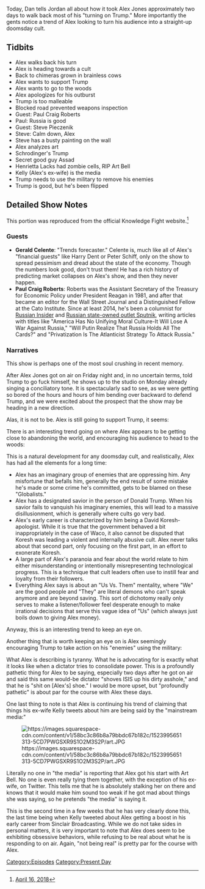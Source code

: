 {{Episode
    | title           = April 16, 2018
    | caption         = [https://knowledgefight.libsyn.com/knowledge-fight-april-16-2018 Listen to this episode on Libsyn]
    | episodeNumber   = 151
    | length          = 01:22:14
    | airDate         = April 17, 2018
    | coverageDate    = April 16, 2018
    | episodeType     = [[:Category:Present Day|Present Day]]
    | appearance      = [[Paul Craig Roberts]], [[Steve Pieczenik]], [[Bashar al-Assad]], [[Henrietta Lacks]], [[Art Bell]], [[Kelly Jones]]
    | previousEpisode = [[150: Alex Jones Attempts A Face Turn]]
    | nextEpisode     = [[152: April 18, 2018]]
}}

{{Stub}}

Today, Dan tells Jordan all about how it took Alex Jones approximately two days to walk back most of his "turning on Trump." More importantly the gents notice a trend of Alex looking to turn his audience into a straight-up doomsday cult.

==Tidbits==

*Alex walks back his turn
*Alex is heading towards a cult
*Back to chimeras grown in brainless cows
*Alex wants to support Trump
*Alex wants to go to the woods
*Alex apologizes for his outburst
*Trump is too malleable
*Blocked road prevented weapons inspection
*Guest: Paul Craig Roberts
*Paul: Russia is good
*Guest: Steve Pieczenik
*Steve: Calm down, Alex
*Steve has a busty painting on the wall
*Alex analyzes art
*Schrodinger's Trump
*Secret good guy Assad
*Henrietta Lacks had zombie cells, RIP Art Bell
*Kelly (Alex's ex-wife) is the media
*Trump needs to use the military to remove his enemies
*Trump is good, but he's been flipped

==Detailed Show Notes==

This portion was reproduced from the official Knowledge Fight website.<ref>[https://knowledgefight.com/the-past/2018/4/16/april-16-2018 April 16, 2018]</ref>

===Guests===

*'''Gerald Celente''': "Trends forecaster." Celente is, much like all of Alex's "financial guests" like Harry Dent or Peter Schiff, only on the show to spread pessimism and dread about the state of the economy. Though the numbers look good, don't trust them! He has a rich history of predicting market collapses on Alex's show, and then they never happen.
*'''Paul Craig Roberts''': Roberts was the Assistant Secretary of the Treasury for Economic Policy under President Reagan in 1981, and after that became an editor for the Wall Street Journal and a Distinguished Fellow at the Cato Institute. Since at least 2014, he's been a columnist for [https://russia-insider.com/en/paul_craig_roberts Russian Insider] and [https://sputniknews.com/authors/paul_craig_roberts/ Russian state-owned outlet Sputnik], writing articles with titles like "America Has No Unifying Moral Culture-It Will Lose A War Against Russia," "Will Putin Realize That Russia Holds All The Cards?" and "Privatization Is The Atlanticist Strategy To Attack Russia."

===Narratives===

This show is perhaps one of the most soul crushing in recent memory.

After Alex Jones got on air on Friday night and, in no uncertain terms, told Trump to go fuck himself, he shows up to the studio on Monday already singing a conciliatory tone. It is spectacularly sad to see, as we were getting so bored of the hours and hours of him bending over backward to defend Trump, and we were excited about the prospect that the show may be heading in a new direction.

Alas, it is not to be. Alex is still going to support Trump, it seems:

There is an interesting trend going on where Alex appears to be getting close to abandoning the world, and encouraging his audience to head to the woods:

This is a natural development for any doomsday cult, and realistically, Alex has had all the elements for a long time:

*Alex has an imaginary group of enemies that are oppressing him. Any misfortune that befalls him, generally the end result of some mistake he's made or some crime he's committed, gets to be blamed on these "Globalists."
*Alex has a designated savior in the person of Donald Trump. When his savior fails to vanquish his imaginary enemies, this will lead to a massive disillusionment, which is generally where cults go very bad.
*Alex's early career is characterized by him being a David Koresh-apologist. While it is true that the government behaved a bit inappropriately in the case of Waco, it also cannot be disputed that Koresh was leading a violent and internally abusive cult. Alex never talks about that second part, only focusing on the first part, in an effort to exonerate Koresh.
*A large part of Alex's paranoia and fear about the world relate to him either misunderstanding or intentionally misrepresenting technological progress. This is a technique that cult leaders often use to instill fear and loyalty from their followers.
*Everything Alex says is about an "Us Vs. Them" mentality, where "We" are the good people and "They" are literal demons who can't speak anymore and are beyond saving. This sort of dichotomy really only serves to make a listener/follower feel desperate enough to make irrational decisions that serve this vague idea of "Us" (which always just boils down to giving Alex money).

Anyway, this is an interesting trend to keep an eye on.

Another thing that is worth keeping an eye on is Alex seemingly encouraging Trump to take action on his "enemies" using the military:

What Alex is describing is tyranny. What he is advocating for is exactly what it looks like when a dictator tries to consolidate power. This is a profoundly pathetic thing for Alex to be saying, especially two days after he got on air and said this same would-be dictator "shoves ISIS up his dirty asshole," and that he is "shit on [Alex's] shoe." I would be more upset, but "profoundly pathetic" is about par for the course with Alex these days.

One last thing to note is that Alex is continuing his trend of claiming that things his ex-wife Kelly tweets about him are being said by the "mainstream media:"

[[File:https://images.squarespace-cdn.com/content/v1/58bc3c86b8a79bbdc67b182c/1523995651313-5CD7PWGSXR9S1O2M3S2P/art.JPG|thumb|none]]

Literally no one in "the media" is reporting that Alex got his start with Art Bell. No one is even really tying them together, with the exception of his ex-wife, on Twitter. This tells me that he is absolutely stalking her on there and knows that it would make him sound too weak if he got mad about things she was saying, so he pretends "the media" is saying it.

This is the second time in a few weeks that he has very clearly done this, the last time being when Kelly tweeted about Alex getting a boost in his early career from Sinclair Broadcasting. While we do not take sides in personal matters, it is very important to note that Alex does seem to be exhibiting obsessive behaviors, while refusing to be real about what he is responding to on air. Again, "not being real" is pretty par for the course with Alex.

[[Category:Episodes]]
[[Category:Present Day]]